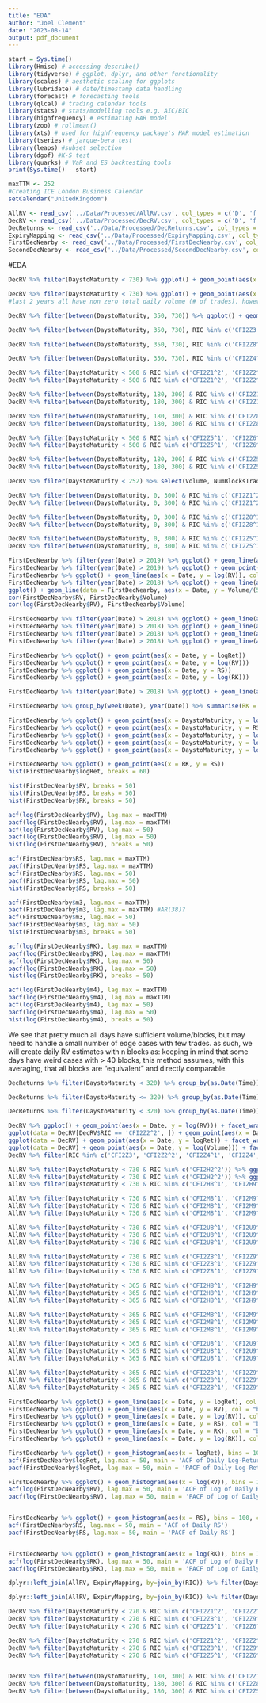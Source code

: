 ```yaml
---
title: "EDA"
author: "Joel Clement"
date: "2023-08-14"
output: pdf_document
---
```


```r
start = Sys.time()
library(Hmisc) # accessing describe()
library(tidyverse) # ggplot, dplyr, and other functionality
library(scales) # aesthetic scaling for ggplots
library(lubridate) # date/timestamp data handling
library(forecast) # forecasting tools
library(qlcal) # trading calendar tools
library(stats) # stats/modelling tools e.g. AIC/BIC
library(highfrequency) # estimating HAR model
library(zoo) # rollmean()
library(xts) # used for highfrequency package's HAR model estimation
library(tseries) # jarque-bera test
library(leaps) #subset selection
library(dgof) #K-S test
library(quarks) # VaR and ES backtesting tools
print(Sys.time() - start)
```

```r
maxTTM <- 252
#Creating ICE London Business Calendar
setCalendar("UnitedKingdom")
```

```r
AllRV <- read_csv('../Data/Processed/AllRV.csv', col_types = c('D', 'f', rep('n', 8)))
DecRV <- read_csv('../Data/Processed/DecRV.csv', col_types = c('D', 'f', rep('n', 12)))
DecReturns <- read_csv('../Data/Processed/DecReturns.csv', col_types = c('f', 't', rep('n', 6)))
ExpiryMapping <- read_csv('../Data/Processed/ExpiryMapping.csv', col_types = c('c', 'D', 'D'))
FirstDecNearby <- read_csv('../Data/Processed/FirstDecNearby.csv', col_types = c('D', 'c', rep('n', 12), rep('D', 6)))
SecondDecNearby <- read_csv('../Data/Processed/SecondDecNearby.csv', col_types = c('D', 'c', rep('n', 12), rep('D', 6)))
```

#EDA

```r
DecRV %>% filter(DaystoMaturity < 730) %>% ggplot() + geom_point(aes(x = DaystoMaturity, y = Volume))

DecRV %>% filter(DaystoMaturity < 730) %>% ggplot() + geom_point(aes(x = DaystoMaturity, y = NumBlocksTraded))
#last 2 years all have non zero total daily volume (# of trades). however, many have less than all blocks traded

DecRV %>% filter(between(DaystoMaturity, 350, 730)) %>% ggplot() + geom_point(aes(x = DaystoMaturity, y = Volume))

DecRV %>% filter(between(DaystoMaturity, 350, 730), RIC %in% c('CFI2Z3', 'CFI2Z4', 'CFI2Z5', 'CFI2Z6')) %>% ggplot() + geom_point(aes(x = DaystoMaturity, y = NumBlocksTraded, col = RIC))

DecRV %>% filter(between(DaystoMaturity, 350, 730), RIC %in% c('CFI2Z8^1', 'CFI2Z9^1', 'CFI2Z0^2', 'CFI2Z1^2')) %>% ggplot() + geom_point(aes(x = DaystoMaturity, y = NumBlocksTraded, col = RIC))

DecRV %>% filter(between(DaystoMaturity, 350, 730), RIC %in% c('CFI2Z4^1', 'CFI2Z5^1', 'CFI2Z6^1', 'CFI2Z7^1')) %>% ggplot() + geom_point(aes(x = DaystoMaturity, y = NumBlocksTraded))
```

```r
DecRV %>% filter(DaystoMaturity < 500 & RIC %in% c('CFI2Z1^2', 'CFI2Z2^2', 'CFI2Z3', 'CFI2Z4')) %>% ggplot() + geom_line(aes(x = DaystoMaturity, y = RV, group = RIC, col = RIC, linetype = RIC)) + geom_vline(xintercept = 252, alpha = 0.5) + geom_vline(xintercept = 262, alpha = 0.5) + geom_vline(xintercept = 10, alpha = 0.5)
DecRV %>% filter(DaystoMaturity < 500 & RIC %in% c('CFI2Z1^2', 'CFI2Z2^2', 'CFI2Z3', 'CFI2Z4')) %>% ggplot() + geom_line(aes(x = DaystoMaturity, y = NumBlocksTraded, group = RIC, col = RIC, linetype = RIC)) + geom_vline(xintercept = 252, alpha = 0.5) + geom_vline(xintercept = 262, alpha = 0.5)

DecRV %>% filter(between(DaystoMaturity, 180, 300) & RIC %in% c('CFI2Z1^2', 'CFI2Z2^2', 'CFI2Z3', 'CFI2Z4')) %>% ggplot() + geom_line(aes(x = DaystoMaturity, y = RV, group = RIC, col = RIC, linetype = RIC)) + geom_vline(xintercept = 262, alpha = 0.5)
DecRV %>% filter(between(DaystoMaturity, 180, 300) & RIC %in% c('CFI2Z1^2', 'CFI2Z2^2', 'CFI2Z3', 'CFI2Z4')) %>% ggplot() + geom_line(aes(x = DaystoMaturity, y = NumBlocksTraded, group = RIC, col = RIC, linetype = RIC)) + geom_vline(xintercept = 262, alpha = 0.5)

DecRV %>% filter(between(DaystoMaturity, 180, 300) & RIC %in% c('CFI2Z8^1', 'CFI2Z9^1', 'CFI2Z0^2')) %>% ggplot() + geom_line(aes(x = DaystoMaturity, y = Volume, group = RIC, col = RIC, linetype = RIC)) + geom_vline(xintercept = 242, alpha = 0.5)
DecRV %>% filter(between(DaystoMaturity, 180, 300) & RIC %in% c('CFI2Z8^1', 'CFI2Z9^1', 'CFI2Z0^2', 'CFI2Z1^2')) %>% ggplot() + geom_line(aes(x = DaystoMaturity, y = NumBlocksTraded, group = RIC, col = RIC, linetype = RIC)) + geom_vline(xintercept = 262, alpha = 0.5)

DecRV %>% filter(DaystoMaturity < 500 & RIC %in% c('CFI2Z5^1', 'CFI2Z6^1', 'CFI2Z7^1')) %>% ggplot() + geom_line(aes(x = DaystoMaturity, y = Volume, group = RIC, col = RIC, linetype = RIC)) + geom_vline(xintercept = 262, alpha = 0.5)
DecRV %>% filter(DaystoMaturity < 500 & RIC %in% c('CFI2Z5^1', 'CFI2Z6^1', 'CFI2Z7^1')) %>% ggplot() + geom_line(aes(x = DaystoMaturity, y = NumBlocksTraded, group = RIC, col = RIC, linetype = RIC)) + geom_vline(xintercept = 262, alpha = 0.5)

DecRV %>% filter(between(DaystoMaturity, 180, 300) & RIC %in% c('CFI2Z5^1', 'CFI2Z6^1', 'CFI2Z7^1')) %>% ggplot() + geom_line(aes(x = DaystoMaturity, y = Volume, group = RIC, col = RIC, linetype = RIC)) + geom_vline(xintercept = 262, alpha = 0.5)
DecRV %>% filter(between(DaystoMaturity, 180, 300) & RIC %in% c('CFI2Z5^1', 'CFI2Z6^1', 'CFI2Z7^1')) %>% ggplot() + geom_line(aes(x = DaystoMaturity, y = NumBlocksTraded, group = RIC, col = RIC, linetype = RIC)) + geom_vline(xintercept = 262, alpha = 0.5)

DecRV %>% filter(DaystoMaturity < 252) %>% select(Volume, NumBlocksTraded) %>% summary()
```

```r

DecRV %>% filter(between(DaystoMaturity, 0, 300) & RIC %in% c('CFI2Z1^2', 'CFI2Z2^2', 'CFI2Z3', 'CFI2Z4')) %>% ggplot() + geom_line(aes(x = Date, y = Volume, group = RIC, col = RIC, linetype = RIC)) + geom_vline(xintercept = date('2020-12-01'), alpha = 0.5) + geom_vline(xintercept = date('2021-12-01'), alpha = 0.5) + geom_vline(xintercept = date('2022-12-01'), alpha = 0.5)
DecRV %>% filter(between(DaystoMaturity, 0, 300) & RIC %in% c('CFI2Z1^2', 'CFI2Z2^2', 'CFI2Z3', 'CFI2Z4')) %>% ggplot() + geom_line(aes(x = Date, y = NumBlocksTraded, group = RIC, col = RIC, linetype = RIC)) + geom_vline(xintercept = date('2020-12-01'), alpha = 0.5) + geom_vline(xintercept = date('2021-12-01'), alpha = 0.5) + geom_vline(xintercept = date('2022-12-01'), alpha = 0.5)

DecRV %>% filter(between(DaystoMaturity, 0, 300) & RIC %in% c('CFI2Z8^1', 'CFI2Z9^1', 'CFI2Z0^2')) %>% ggplot() + geom_line(aes(x = Date, y = Volume, group = RIC, col = RIC, linetype = RIC)) + geom_vline(xintercept = date('2017-12-01'), alpha = 0.5) + geom_vline(xintercept = date('2018-12-01'), alpha = 0.5) + geom_vline(xintercept = date('2019-12-01'), alpha = 0.5) + geom_vline(xintercept = date('2020-12-01'), alpha = 0.5)
DecRV %>% filter(between(DaystoMaturity, 0, 300) & RIC %in% c('CFI2Z8^1', 'CFI2Z9^1', 'CFI2Z0^2', 'CFI2Z1^2')) %>% ggplot() + geom_line(aes(x = Date, y = NumBlocksTraded, group = RIC, col = RIC, linetype = RIC)) + geom_vline(xintercept = date('2017-12-01'), alpha = 0.5) + geom_vline(xintercept = date('2018-12-01'), alpha = 0.5) + geom_vline(xintercept = date('2019-12-01'), alpha = 0.5) + geom_vline(xintercept = date('2020-12-01'), alpha = 0.5)

DecRV %>% filter(between(DaystoMaturity, 0, 300) & RIC %in% c('CFI2Z5^1', 'CFI2Z6^1', 'CFI2Z7^1')) %>% ggplot() + geom_line(aes(x = Date, y = Volume, group = RIC, col = RIC, linetype = RIC)) + geom_vline(xintercept = date('2014-12-01'), alpha = 0.5) + geom_vline(xintercept = date('2015-12-01'), alpha = 0.5) + geom_vline(xintercept = date('2016-12-01'), alpha = 0.5) + geom_vline(xintercept = date('2017-12-01'), alpha = 0.5)
DecRV %>% filter(between(DaystoMaturity, 0, 300) & RIC %in% c('CFI2Z5^1', 'CFI2Z6^1', 'CFI2Z7^1')) %>% ggplot() + geom_line(aes(x = Date, y = NumBlocksTraded, group = RIC, col = RIC, linetype = RIC)) + geom_vline(xintercept = date('2014-12-01'), alpha = 0.5) + geom_vline(xintercept = date('2015-12-01'), alpha = 0.5) + geom_vline(xintercept = date('2016-12-01'), alpha = 0.5) + geom_vline(xintercept = date('2017-12-01'), alpha = 0.5)
```

```r
FirstDecNearby %>% filter(year(Date) > 2019) %>% ggplot() + geom_line(aes(x = Date, y = Volume), col = "red", alpha = 0.4)
FirstDecNearby %>% filter(year(Date) > 2019) %>% ggplot() + geom_point(aes(x = DaystoMaturity, y = Volume), col = "red", alpha = 0.4)
FirstDecNearby %>% ggplot() + geom_line(aes(x = Date, y = log(RV)), col = "blue", alpha = 0.4)
FirstDecNearby %>% filter(year(Date) > 2018) %>% ggplot() + geom_line(aes(x = Date, y = scale(Volume)), col = "red", alpha = 0.4) + geom_line(aes(x = Date, y = log(RV)), col = "blue", alpha = 0.4)
ggplot() + geom_line(data = FirstDecNearby, aes(x = Date, y = Volume/(5*10^3)), col = "red", alpha = 0.4) + geom_line(data = FirstDecNearby, aes(x = Date, y = scale(RV)), col = "blue", alpha = 0.4) + geom_line(data = SecondDecNearby, aes(x = Date, y = Volume/(10^3)), col = "red", alpha = 0.4, linetype = "dashed") + geom_line(data = SecondDecNearby, aes(x = Date, y = scale(RV)), col = "blue", alpha = 0.4, linetype = "dashed")
cor(FirstDecNearby$RV, FirstDecNearby$Volume)
cor(log(FirstDecNearby$RV), FirstDecNearby$Volume)
```

```r
FirstDecNearby %>% filter(year(Date) > 2018) %>% ggplot() + geom_line(aes(x = Date, y = logRet), col = "black", alpha = 1)
FirstDecNearby %>% filter(year(Date) > 2018) %>% ggplot() + geom_line(aes(x = Date, y = log(RV)), col = "red", alpha = 0.8)
FirstDecNearby %>% filter(year(Date) > 2018) %>% ggplot() + geom_line(aes(x = Date, y = RS), col = "blue", alpha = 0.4)
FirstDecNearby %>% filter(year(Date) > 2018) %>% ggplot() + geom_line(aes(x = Date, y = log(log(RK))), col = "black", alpha = 0.4)

FirstDecNearby %>% ggplot() + geom_point(aes(x = Date, y = logRet))
FirstDecNearby %>% ggplot() + geom_point(aes(x = Date, y = log(RV)))
FirstDecNearby %>% ggplot() + geom_point(aes(x = Date, y = RS))
FirstDecNearby %>% ggplot() + geom_point(aes(x = Date, y = log(RK)))

FirstDecNearby %>% filter(year(Date) > 2018) %>% ggplot() + geom_line(aes(x = Date, y = log(RV)), col = "red", alpha = 0.4) + geom_line(aes(x = Date, y = RS), col = "blue", alpha = 0.4) + geom_line(aes(x = Date, y = log(RK)), col = "black", alpha = 0.4)

FirstDecNearby %>% group_by(week(Date), year(Date)) %>% summarise(RK = mean(log(RK)), Week = min(Date)) %>% ggplot() + geom_point(aes(x = Week, y = RK)) + geom_line(aes(x = Week, y = RK))

FirstDecNearby %>% ggplot() + geom_point(aes(x = DaystoMaturity, y = log(RK))) + geom_smooth(aes(x = DaystoMaturity, y = log(RK)))
FirstDecNearby %>% ggplot() + geom_point(aes(x = DaystoMaturity, y = RS)) + geom_smooth(aes(x = DaystoMaturity, y = RS))
FirstDecNearby %>% ggplot() + geom_point(aes(x = DaystoMaturity, y = log(RV))) + geom_smooth(aes(x = DaystoMaturity, y = log(RV)))
FirstDecNearby %>% ggplot() + geom_point(aes(x = DaystoMaturity, y = log(m3)))
FirstDecNearby %>% ggplot() + geom_point(aes(x = DaystoMaturity, y = log(m4))) + geom_smooth(aes(x = DaystoMaturity, y = log(m4)))

FirstDecNearby %>% ggplot() + geom_point(aes(x = RK, y = RS))
hist(FirstDecNearby$logRet, breaks = 60)
```

```r
hist(FirstDecNearby$RV, breaks = 50)
hist(FirstDecNearby$RS, breaks = 50)
hist(FirstDecNearby$RK, breaks = 50)

acf(log(FirstDecNearby$RV), lag.max = maxTTM)
pacf(log(FirstDecNearby$RV), lag.max = maxTTM)
acf(log(FirstDecNearby$RV), lag.max = 50)
pacf(log(FirstDecNearby$RV), lag.max = 50)
hist(log(FirstDecNearby$RV), breaks = 50)

acf(FirstDecNearby$RS, lag.max = maxTTM)
pacf(FirstDecNearby$RS, lag.max = maxTTM)
acf(FirstDecNearby$RS, lag.max = 50)
pacf(FirstDecNearby$RS, lag.max = 50)
hist(FirstDecNearby$RS, breaks = 50)

acf(FirstDecNearby$m3, lag.max = maxTTM)
pacf(FirstDecNearby$m3, lag.max = maxTTM) #AR(38)?
acf(FirstDecNearby$m3, lag.max = 50)
pacf(FirstDecNearby$m3, lag.max = 50)
hist(FirstDecNearby$m3, breaks = 50)

acf(log(FirstDecNearby$RK), lag.max = maxTTM)
pacf(log(FirstDecNearby$RK), lag.max = maxTTM)
acf(log(FirstDecNearby$RK), lag.max = 50)
pacf(log(FirstDecNearby$RK), lag.max = 50)
hist(log(FirstDecNearby$RK), breaks = 50)

acf(log(FirstDecNearby$m4), lag.max = maxTTM)
pacf(log(FirstDecNearby$m4), lag.max = maxTTM)
acf(log(FirstDecNearby$m4), lag.max = 50)
pacf(log(FirstDecNearby$m4), lag.max = 50)
hist(log(FirstDecNearby$m4), breaks = 50)
```

We see that pretty much all days have sufficient volume/blocks, but may need to handle a small number of edge cases with few trades. as such, we will create daily RV estimates with n blocks as:
keeping in mind that some days have weird cases with > 40 blocks, this method assumes, with this averaging, that all blocks are "equivalent" and directly comparable.

```r
DecReturns %>% filter(DaystoMaturity < 320) %>% group_by(as.Date(Time)) %>% summarise(Duration = as.integer(difftime(max(Time), min(Time), units = "mins"))/15) %>% select(Duration) %>% table

DecReturns %>% filter(DaystoMaturity <= 320) %>% group_by(as.Date(Time)) %>% summarise(Duration = as.integer(difftime(max(Time), min(Time), units = "mins"))/15) %>% select(Duration) %>% table

DecReturns %>% filter(DaystoMaturity < 320) %>% group_by(as.Date(Time)) %>% summarise(start = min(Time), end = max(Time), duration = as.integer(difftime(max(Time), min(Time), units = "mins"))/15) %>% tail(100)
```

```r
DecRV %>% ggplot() + geom_point(aes(x = Date, y = log(RV))) + facet_wrap(vars(RIC))
ggplot(data = DecRV[DecRV$RIC == 'CFI2Z2^2', ]) + geom_point(aes(x = Date, y = log(RV))) + geom_vline(xintercept = date('2018-09-10')) + geom_vline(xintercept = date('2019-09-10')) + scale_x_date(date_breaks = "6 months") + facet_wrap(vars(RIC))
ggplot(data = DecRV) + geom_point(aes(x = Date, y = logRet)) + facet_wrap(vars(RIC))
ggplot(data = DecRV) + geom_point(aes(x = Date, y = log(Volume))) + facet_wrap(vars(RIC))
DecRV %>% filter(RIC %in% c('CFI2Z3', 'CFI2Z2^2', 'CFI2Z4^1', 'CFI2Z4', 'CFI2Z5', 'CFI2Z6', 'CFI2Z5^1', 'CFI2Z6^1', 'CFI2Z7^1', 'CFI2Z7', 'CFI2Z1^2', 'CFI2Z8^1', 'CFI2Z9^1', 'CFI2Z0^2'), Volume > 100) %>% ggplot() + geom_point(aes(x = DaystoMaturity, y = log(RV), col = RIC))
```

```r

AllRV %>% filter(DaystoMaturity < 730 & RIC %in% c('CFI2H2^2')) %>% ggplot() + geom_line(aes(x = DaystoMaturity, y = Volume, group = RIC, col = RIC, linetype = RIC)) + geom_vline(xintercept = 365)
AllRV %>% filter(DaystoMaturity < 730 & RIC %in% c('CFI2H2^2')) %>% ggplot() + geom_line(aes(x = DaystoMaturity, y = NumBlocksTraded, group = RIC, col = RIC, linetype = RIC)) + geom_vline(xintercept = 365)
AllRV %>% filter(DaystoMaturity < 730 & RIC %in% c('CFI2H8^1', 'CFI2H9^1', 'CFI2H0^2', 'CFI2H1^2', 'CFI2H2^2')) %>% summary

AllRV %>% filter(DaystoMaturity < 730 & RIC %in% c('CFI2M8^1', 'CFI2M9^1', 'CFI2M0^2', 'CFI2M1^2', 'CFI2M2^2')) %>% ggplot() + geom_line(aes(x = DaystoMaturity, y = Volume, group = RIC, col = RIC, linetype = RIC)) + geom_vline(xintercept = 365)
AllRV %>% filter(DaystoMaturity < 730 & RIC %in% c('CFI2M8^1', 'CFI2M9^1', 'CFI2M0^2', 'CFI2M1^2', 'CFI2M2^2')) %>% ggplot() + geom_line(aes(x = DaystoMaturity, y = NumBlocksTraded, group = RIC, col = RIC, linetype = RIC)) + geom_vline(xintercept = 365)
AllRV %>% filter(DaystoMaturity < 730 & RIC %in% c('CFI2M8^1', 'CFI2M9^1', 'CFI2M0^2', 'CFI2M1^2', 'CFI2M2^2')) %>% summary

AllRV %>% filter(DaystoMaturity < 730 & RIC %in% c('CFI2U8^1', 'CFI2U9^1', 'CFI2U0^2', 'CFI2U1^2', 'CFI2U2^2')) %>% ggplot() + geom_line(aes(x = DaystoMaturity, y = Volume, group = RIC, col = RIC, linetype = RIC)) + geom_vline(xintercept = 365)
AllRV %>% filter(DaystoMaturity < 730 & RIC %in% c('CFI2U8^1', 'CFI2U9^1', 'CFI2U0^2', 'CFI2U1^2', 'CFI2U2^2')) %>% ggplot() + geom_line(aes(x = DaystoMaturity, y = NumBlocksTraded, group = RIC, col = RIC, linetype = RIC)) + geom_vline(xintercept = 365)
AllRV %>% filter(DaystoMaturity < 730 & RIC %in% c('CFI2U8^1', 'CFI2U9^1', 'CFI2U0^2', 'CFI2U1^2', 'CFI2U2^2')) %>% summary

AllRV %>% filter(DaystoMaturity < 730 & RIC %in% c('CFI2Z8^1', 'CFI2Z9^1', 'CFI2Z0^2', 'CFI2Z1^2', 'CFI2Z2^2')) %>% ggplot() + geom_line(aes(x = DaystoMaturity, y = Volume, group = RIC, col = RIC, linetype = RIC)) + geom_vline(xintercept = 365)
AllRV %>% filter(DaystoMaturity < 730 & RIC %in% c('CFI2Z8^1', 'CFI2Z9^1', 'CFI2Z0^2', 'CFI2Z1^2', 'CFI2Z2^2')) %>% ggplot() + geom_line(aes(x = DaystoMaturity, y = NumBlocksTraded, group = RIC, col = RIC, linetype = RIC)) + geom_vline(xintercept = 365)
AllRV %>% filter(DaystoMaturity < 730 & RIC %in% c('CFI2Z8^1', 'CFI2Z9^1', 'CFI2Z0^2', 'CFI2Z1^2', 'CFI2Z2^2')) %>% summary
```

```r

AllRV %>% filter(DaystoMaturity < 365 & RIC %in% c('CFI2H8^1', 'CFI2H9^1', 'CFI2H0^2', 'CFI2H1^2', 'CFI2H2^2')) %>% ggplot() + geom_line(aes(x = DaystoMaturity, y = Volume, group = RIC, col = RIC, linetype = RIC)) + geom_vline(xintercept = 365)
AllRV %>% filter(DaystoMaturity < 365 & RIC %in% c('CFI2H8^1', 'CFI2H9^1', 'CFI2H0^2', 'CFI2H1^2', 'CFI2H2^2')) %>% ggplot() + geom_line(aes(x = DaystoMaturity, y = NumBlocksTraded, group = RIC, col = RIC, linetype = RIC)) + geom_vline(xintercept = 365)
AllRV %>% filter(DaystoMaturity < 365 & RIC %in% c('CFI2H8^1', 'CFI2H9^1', 'CFI2H0^2', 'CFI2H1^2', 'CFI2H2^2')) %>% summary

AllRV %>% filter(DaystoMaturity < 365 & RIC %in% c('CFI2M8^1', 'CFI2M9^1', 'CFI2M0^2', 'CFI2M1^2', 'CFI2M2^2')) %>% ggplot() + geom_line(aes(x = DaystoMaturity, y = Volume, group = RIC, col = RIC, linetype = RIC)) + geom_vline(xintercept = 365)
AllRV %>% filter(DaystoMaturity < 365 & RIC %in% c('CFI2M8^1', 'CFI2M9^1', 'CFI2M0^2', 'CFI2M1^2', 'CFI2M2^2')) %>% ggplot() + geom_line(aes(x = DaystoMaturity, y = NumBlocksTraded, group = RIC, col = RIC, linetype = RIC)) + geom_vline(xintercept = 365)
AllRV %>% filter(DaystoMaturity < 365 & RIC %in% c('CFI2M8^1', 'CFI2M9^1', 'CFI2M0^2', 'CFI2M1^2', 'CFI2M2^2')) %>% summary

AllRV %>% filter(DaystoMaturity < 365 & RIC %in% c('CFI2U8^1', 'CFI2U9^1', 'CFI2U0^2', 'CFI2U1^2', 'CFI2U2^2')) %>% ggplot() + geom_line(aes(x = DaystoMaturity, y = Volume, group = RIC, col = RIC, linetype = RIC)) + geom_vline(xintercept = 365)
AllRV %>% filter(DaystoMaturity < 365 & RIC %in% c('CFI2U8^1', 'CFI2U9^1', 'CFI2U0^2', 'CFI2U1^2', 'CFI2U2^2')) %>% ggplot() + geom_line(aes(x = DaystoMaturity, y = NumBlocksTraded, group = RIC, col = RIC, linetype = RIC)) + geom_vline(xintercept = 365)
AllRV %>% filter(DaystoMaturity < 365 & RIC %in% c('CFI2U8^1', 'CFI2U9^1', 'CFI2U0^2', 'CFI2U1^2', 'CFI2U2^2')) %>% summary

AllRV %>% filter(DaystoMaturity < 365 & RIC %in% c('CFI2Z8^1', 'CFI2Z9^1', 'CFI2Z0^2', 'CFI2Z1^2', 'CFI2Z2^2')) %>% ggplot() + geom_line(aes(x = DaystoMaturity, y = Volume, group = RIC, col = RIC, linetype = RIC)) + geom_vline(xintercept = 365)
AllRV %>% filter(DaystoMaturity < 365 & RIC %in% c('CFI2Z8^1', 'CFI2Z9^1', 'CFI2Z0^2', 'CFI2Z1^2', 'CFI2Z2^2')) %>% ggplot() + geom_line(aes(x = DaystoMaturity, y = NumBlocksTraded, group = RIC, col = RIC, linetype = RIC)) + geom_vline(xintercept = 365)
AllRV %>% filter(DaystoMaturity < 365 & RIC %in% c('CFI2Z8^1', 'CFI2Z9^1', 'CFI2Z0^2', 'CFI2Z1^2', 'CFI2Z2^2')) %>% summary
```


```r
FirstDecNearby %>% ggplot() + geom_line(aes(x = Date, y = logRet), col = "black", alpha = 1) + ylab('Daily Log-Returns')
FirstDecNearby %>% ggplot() + geom_line(aes(x = Date, y = RV), col = "black", alpha = 1) + ylab('Daily RV')
FirstDecNearby %>% ggplot() + geom_line(aes(x = Date, y = log(RV)), col = "black", alpha = 1) + ylab('Log of Daily RV')
FirstDecNearby %>% ggplot() + geom_line(aes(x = Date, y = RS), col = "black", alpha = 1) + ylab('Daily RS')
FirstDecNearby %>% ggplot() + geom_line(aes(x = Date, y = RK), col = "black", alpha = 1) + ylab('Daily RK')
FirstDecNearby %>% ggplot() + geom_line(aes(x = Date, y = log(RK)), col = "black", alpha = 1) + ylab('Log of Daily RK')

FirstDecNearby %>% ggplot() + geom_histogram(aes(x = logRet), bins = 100, colour = 'black', fill = 'lightblue') + xlab('Log of Daily Returns') + ylab('Frequency') + ggtitle('Histogram of Daily Log-Returns')
acf(FirstDecNearby$logRet, lag.max = 50, main = 'ACF of Daily Log-Returns')
pacf(FirstDecNearby$logRet, lag.max = 50, main = 'PACF of Daily Log-Returns')

FirstDecNearby %>% ggplot() + geom_histogram(aes(x = log(RV)), bins = 100, colour = 'black', fill = 'lightblue') + xlab('Log of Daily Realised Variance') + ylab('Frequency') + ggtitle('Histogram of Log of Daily Realised Variance')
acf(log(FirstDecNearby$RV), lag.max = 50, main = 'ACF of Log of Daily RV')
pacf(log(FirstDecNearby$RV), lag.max = 50, main = 'PACF of Log of Daily RV')


FirstDecNearby %>% ggplot() + geom_histogram(aes(x = RS), bins = 100, colour = 'black', fill = 'lightblue') + xlab('Log of Daily RS') + ylab('Frequency') + ggtitle('Histogram of Daily RS')
acf(FirstDecNearby$RS, lag.max = 50, main = 'ACF of Daily RS')
pacf(FirstDecNearby$RS, lag.max = 50, main = 'PACF of Daily RS')


FirstDecNearby %>% ggplot() + geom_histogram(aes(x = log(RK)), bins = 100, colour = 'black', fill = 'lightblue') + xlab('Log of Daily RK') + ylab('Frequency') + ggtitle('Histogram of Log of Daily RK')
acf(log(FirstDecNearby$RK), lag.max = 50, main = 'ACF of Log of Daily RK')
pacf(log(FirstDecNearby$RK), lag.max = 50, main = 'PACF of Log of Daily RK')

dplyr::left_join(AllRV, ExpiryMapping, by=join_by(RIC)) %>% filter(DaystoMaturity < 270 & RIC %in% c('CFI2H2^2', 'CFI2M2^2', 'CFI2U2^2', 'CFI2Z2^2')) %>% mutate(Expiry = paste(month.abb[month(Last.Trading.Day)], as.character(year(Last.Trading.Day)), sep=' ')) %>% ggplot() + geom_line(aes(x = DaystoMaturity, y = Volume, group = Expiry, col = Expiry)) + geom_vline(xintercept = 10, alpha = 0.5) + geom_vline(xintercept = 262, alpha = 0.5) + scale_y_continuous(trans = 'sqrt')

dplyr::left_join(AllRV, ExpiryMapping, by=join_by(RIC)) %>% filter(DaystoMaturity < 270 & RIC %in% c('CFI2H2^2', 'CFI2M2^2', 'CFI2U2^2', 'CFI2Z2^2')) %>% mutate(Expiry = paste(month.abb[month(Last.Trading.Day)], as.character(year(Last.Trading.Day)), sep=' ')) %>% ggplot() + geom_line(aes(x = DaystoMaturity, y = NumBlocksTraded, group = Expiry, col = Expiry)) + geom_vline(xintercept = 10, alpha = 0.5) + geom_vline(xintercept = 262, alpha = 0.5)

DecRV %>% filter(DaystoMaturity < 270 & RIC %in% c('CFI2Z1^2', 'CFI2Z2^2', 'CFI2Z3')) %>% ggplot() + geom_line(aes(x = DaystoMaturity, y = Volume, group = RIC, col = RIC, linetype = RIC)) + geom_vline(xintercept = 10, alpha = 0.5) + geom_vline(xintercept = 262, alpha = 0.5)
DecRV %>% filter(DaystoMaturity < 270 & RIC %in% c('CFI2Z8^1', 'CFI2Z9^1', 'CFI2Z0^2')) %>% ggplot() + geom_line(aes(x = DaystoMaturity, y = Volume, group = RIC, col = RIC, linetype = RIC)) + geom_vline(xintercept = 10, alpha = 0.5) + geom_vline(xintercept = 262, alpha = 0.5)
DecRV %>% filter(DaystoMaturity < 270 & RIC %in% c('CFI2Z5^1', 'CFI2Z6^1', 'CFI2Z7^1')) %>% ggplot() + geom_line(aes(x = DaystoMaturity, y = Volume, group = RIC, col = RIC, linetype = RIC)) + geom_vline(xintercept = 10, alpha = 0.5) + geom_vline(xintercept = 262, alpha = 0.5)

DecRV %>% filter(DaystoMaturity < 270 & RIC %in% c('CFI2Z1^2', 'CFI2Z2^2', 'CFI2Z3')) %>% ggplot() + geom_line(aes(x = DaystoMaturity, y = NumBlocksTraded, group = RIC, col = RIC, linetype = RIC)) + geom_vline(xintercept = 10, alpha = 0.5) + geom_vline(xintercept = 262, alpha = 0.5)
DecRV %>% filter(DaystoMaturity < 270 & RIC %in% c('CFI2Z8^1', 'CFI2Z9^1', 'CFI2Z0^2')) %>% ggplot() + geom_line(aes(x = DaystoMaturity, y = NumBlocksTraded, group = RIC, col = RIC, linetype = RIC)) + geom_vline(xintercept = 10, alpha = 0.5) + geom_vline(xintercept = 262, alpha = 0.5)
DecRV %>% filter(DaystoMaturity < 270 & RIC %in% c('CFI2Z5^1', 'CFI2Z6^1', 'CFI2Z7^1')) %>% ggplot() + geom_line(aes(x = DaystoMaturity, y = NumBlocksTraded, group = RIC, col = RIC, linetype = RIC)) + geom_vline(xintercept = 10, alpha = 0.5) + geom_vline(xintercept = 262, alpha = 0.5)


DecRV %>% filter(between(DaystoMaturity, 180, 300) & RIC %in% c('CFI2Z1^2', 'CFI2Z2^2', 'CFI2Z3')) %>% ggplot() + geom_line(aes(x = DaystoMaturity, y = Volume, group = RIC, col = RIC, linetype = RIC)) + geom_vline(xintercept = 262, alpha = 0.5)
DecRV %>% filter(between(DaystoMaturity, 180, 300) & RIC %in% c('CFI2Z8^1', 'CFI2Z9^1', 'CFI2Z0^2')) %>% ggplot() + geom_line(aes(x = DaystoMaturity, y = Volume, group = RIC, col = RIC, linetype = RIC)) + geom_vline(xintercept = 262, alpha = 0.5)
DecRV %>% filter(between(DaystoMaturity, 180, 300) & RIC %in% c('CFI2Z5^1', 'CFI2Z6^1', 'CFI2Z7^1')) %>% ggplot() + geom_line(aes(x = DaystoMaturity, y = Volume, group = RIC, col = RIC, linetype = RIC)) + geom_vline(xintercept = 262, alpha = 0.5)


```

